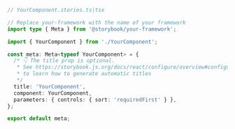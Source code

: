```ts
// YourComponent.stories.ts|tsx

// Replace your-framework with the name of your framework
import type { Meta } from '@storybook/your-framework';

import { YourComponent } from './YourComponent';

const meta: Meta<typeof YourComponent> = {
  /* 👇 The title prop is optional.
   * See https://storybook.js.org/docs/react/configure/overview#configure-story-loading
   * to learn how to generate automatic titles
   */
  title: 'YourComponent',
  component: YourComponent,
  parameters: { controls: { sort: 'requiredFirst' } },
};

export default meta;
```

